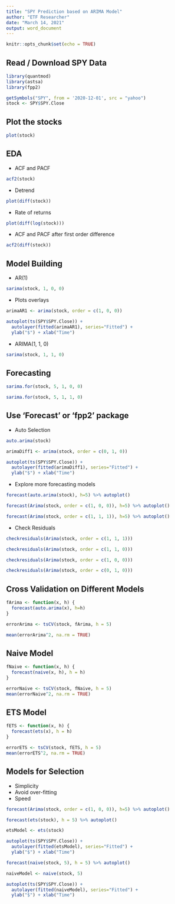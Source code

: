 ---
title: "SPY Prediction based on ARIMA Model"
author: "ETF Researcher"
date: "March 14, 2021"
output: word_document
---

```{r setup, include=FALSE}
knitr::opts_chunk$set(echo = TRUE)
```

## Read / Download SPY Data
```{r message=FALSE, warning=FALSE}
library(quantmod)
library(astsa)
library(fpp2)
```
```{r message=FALSE, warning=FALSE}
getSymbols("SPY", from = '2020-12-01', src = "yahoo")
stock <- SPY$SPY.Close

```
## Plot the stocks
```{r}
plot(stock)
```

## EDA

* ACF and PACF
```{r}
acf2(stock)
```

* Detrend
```{r}
plot(diff(stock))
```

* Rate of returns
```{r}
plot(diff(log(stock)))
```

* ACF and PACF after first order difference
```{r}
acf2(diff(stock))
```


## Model Building

* AR(1)
```{r, fig.height=6}
sarima(stock, 1, 0, 0)
```

* Plots overlays
```{r}
arimaAR1 <- arima(stock, order = c(1, 0, 0))

autoplot(ts(SPY$SPY.Close)) +
  autolayer(fitted(arimaAR1), series="Fitted") +
  ylab("$") + xlab("Time")
```

* ARIMA(1, 1, 0)
```{r}
sarima(stock, 1, 1, 0)
```

## Forecasting
```{r}
sarima.for(stock, 5, 1, 0, 0)
```

```{r}
sarima.for(stock, 5, 1, 1, 0)
```

## Use 'Forecast' or 'fpp2' package

* Auto Selection
```{r}
auto.arima(stock)
```
```{r}
arimaDiff1 <- arima(stock, order = c(0, 1, 0))

autoplot(ts(SPY$SPY.Close)) +
  autolayer(fitted(arimaDiff1), series="Fitted") +
  ylab("$") + xlab("Time")
```


* Explore more forecasting models
```{r}
forecast(auto.arima(stock), h=5) %>% autoplot()
```
```{r}
forecast(Arima(stock, order = c(1, 0, 0)), h=5) %>% autoplot()
```
```{r}
forecast(Arima(stock, order = c(1, 1, 1)), h=5) %>% autoplot()
```

* Check Residuals
```{r}
checkresiduals(Arima(stock, order = c(1, 1, 1)))
```
```{r}
checkresiduals(Arima(stock, order = c(1, 1, 0)))
```

```{r}
checkresiduals(Arima(stock, order = c(1, 0, 0)))
```
```{r}
checkresiduals(Arima(stock, order = c(0, 1, 0)))
```

## Cross Validation on Different Models
```{r}
fArima <- function(x, h) {
  forecast(auto.arima(x), h=h)
}

errorArima <- tsCV(stock, fArima, h = 5)

mean(errorArima^2, na.rm = TRUE)
```

## Naive Model
```{r}
fNaive <- function(x, h) {
  forecast(naive(x, h), h = h)
}

errorNaive <- tsCV(stock, fNaive, h = 5)
mean(errorNaive^2, na.rm = TRUE)
```

## ETS Model
```{r}
fETS <- function(x, h) {
  forecast(ets(x), h = h)
}

errorETS <- tsCV(stock, fETS, h = 5)
mean(errorETS^2, na.rm = TRUE)
```

## Models for Selection

* Simplicity
* Avoid over-fitting
* Speed

```{r}
forecast(Arima(stock, order = c(1, 0, 0)), h=5) %>% autoplot()
```
```{r}
forecast(ets(stock), h = 5) %>% autoplot()
```
```{r}
etsModel <- ets(stock)

autoplot(ts(SPY$SPY.Close)) +
  autolayer(fitted(etsModel), series="Fitted") +
  ylab("$") + xlab("Time")
```

```{r}
forecast(naive(stock, 5), h = 5) %>% autoplot()
```

```{r}
naiveModel <- naive(stock, 5)

autoplot(ts(SPY$SPY.Close)) +
  autolayer(fitted(naiveModel), series="Fitted") +
  ylab("$") + xlab("Time")
```
